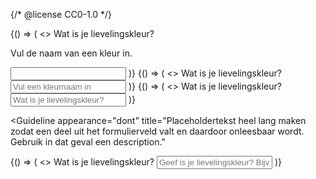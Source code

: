 {/* @license CC0-1.0 */}


<Guideline appearance="do" title="Het label altijd tonen en een description gebruiken als aanvullende informatie.">
  <Canvas language="html">
    {() => (
      <>
        <label for="lievelingskleur1">Wat is je lievelingskleur?</label>
        <p id="description-kleur1">Vul de naam van een kleur in.</p>
        <input aria-describedby="description-kleur1" id="lievelingskleur1" name="lievelingskleur" type="text" />
      </>
    )}
  </Canvas>
</Guideline>

<Guideline appearance="do" title="Het label altijd tonen en een placeholder als korte hint gebruiken.">
  <Canvas language="html">
    {() => (
      <>
        <label for="lievelingskleur2">Wat is je lievelingskleur?</label>
        <input id="lievelingskleur2" type="text" name="lievelingskleur" placeholder="Vul een kleurnaam in" />
      </>
    )}
  </Canvas>
</Guideline>

<Guideline appearance="dont" title="Het label onzichtbaar maken.">
  <Canvas language="html">
    {() => (
      <>
        <label class="sr-only" for="lievelingskleur3">
          Wat is je lievelingskleur?
        </label>
        <input id="lievelingskleur3" name="lievelingskleur" placeholder="Wat is je lievelingskleur?" type="text" />
      </>
    )}
  </Canvas>
</Guideline>

<Guideline
  appearance="dont"
  title="Placeholdertekst heel lang maken zodat een deel uit het formulierveld valt en daardoor onleesbaar wordt. Gebruik in dat geval een description."
>
  <Canvas language="html">
    {() => (
      <>
        <label for="lievelingskleur4">Wat is je lievelingskleur?</label>
        <input
          id="lievelingskleur4"
          name="lievelingskleur"
          placeholder="Geef is je lievelingskleur? Bijvoorbeeld rood, wit, geel of blauw."
          type="text"
        />
      </>
    )}
  </Canvas>
</Guideline>
